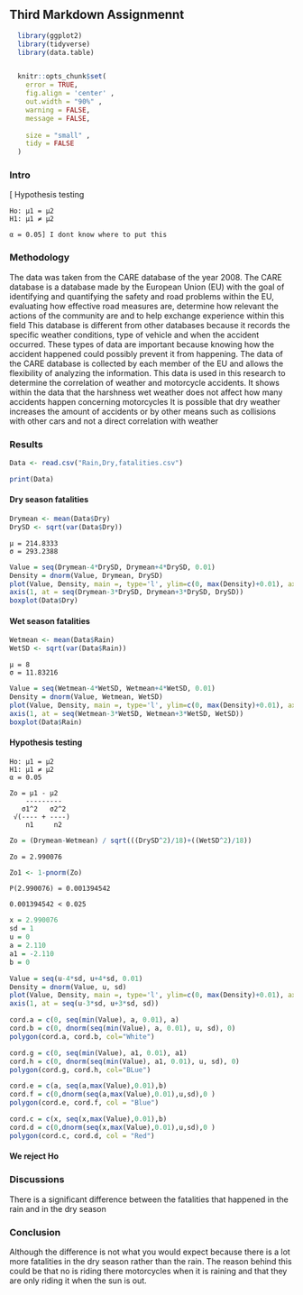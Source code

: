 ## Third Markdown Assignmennt
```r

  library(ggplot2)
  library(tidyverse)
  library(data.table)


  knitr::opts_chunk$set(
    error = TRUE,
    fig.align = 'center' ,
    out.width = "90%" ,
    warning = FALSE,
    message = FALSE,
    
    size = "small" ,
    tidy = FALSE
  )
```


### Intro

[ Hypothesis testing
    
    Ho: μ1 = μ2
    H1: μ1 ≠ μ2
    
    α = 0.05] I dont know where to put this



### Methodology
The data was taken from the CARE database of the year 2008. The CARE database is a database made by the European Union (EU) with the goal of identifying and quantifying the safety and road problems within the EU, evaluating how effective road measures are, determine how relevant the actions of the community are and to help exchange experience within this field
This database is different from other databases because it records the specific weather conditions, type of vehicle and when the accident occurred. 
These types of data are important because knowing how the accident happened could possibly prevent it from happening.
The data of the CARE database is collected by each member of the EU and allows the flexibility of analyzing the information.
This data is used in this research to determine the correlation of weather and motorcycle accidents.
It shows within the data that the harshness wet weather does not affect how many accidents happen concerning motorcycles
It is possible that dry weather increases the amount of accidents or by other means such as collisions with other cars and not a direct correlation with weather


### Results
```r
Data <- read.csv("Rain,Dry,fatalities.csv")

print(Data)
```
#### Dry season fatalities
```r
Drymean <- mean(Data$Dry)
DrySD <- sqrt(var(Data$Dry))

```
    μ = 214.8333
    σ = 293.2388
```r
Value = seq(Drymean-4*DrySD, Drymean+4*DrySD, 0.01)
Density = dnorm(Value, Drymean, DrySD)
plot(Value, Density, main =, type='l', ylim=c(0, max(Density)+0.01), axes=FALSE)
axis(1, at = seq(Drymean-3*DrySD, Drymean+3*DrySD, DrySD))
boxplot(Data$Dry)
```

#### Wet season fatalities
```r
Wetmean <- mean(Data$Rain)
WetSD <- sqrt(var(Data$Rain))

```
    μ = 8
    σ = 11.83216
```r
Value = seq(Wetmean-4*WetSD, Wetmean+4*WetSD, 0.01)
Density = dnorm(Value, Wetmean, WetSD)
plot(Value, Density, main =, type='l', ylim=c(0, max(Density)+0.01), axes=FALSE)
axis(1, at = seq(Wetmean-3*WetSD, Wetmean+3*WetSD, WetSD))
boxplot(Data$Rain)
```

#### Hypothesis testing
    Ho: μ1 = μ2
    H1: μ1 ≠ μ2
    α = 0.05
    
    Zo = μ1 - μ2
        ---------
       σ1^2   σ2^2
     √(---- + ----)
        n1     n2
```r
Zo = (Drymean-Wetmean) / sqrt(((DrySD^2)/18)+((WetSD^2)/18))
```

    Zo = 2.990076
```r
Zo1 <- 1-pnorm(Zo)
```
    P(2.990076) = 0.001394542

    0.001394542 < 0.025
```r
x = 2.990076
sd = 1
u = 0
a = 2.110
a1 = -2.110
b = 0

Value = seq(u-4*sd, u+4*sd, 0.01)
Density = dnorm(Value, u, sd)
plot(Value, Density, main =, type='l', ylim=c(0, max(Density)+0.01), axes=FALSE)
axis(1, at = seq(u-3*sd, u+3*sd, sd))

cord.a = c(0, seq(min(Value), a, 0.01), a)
cord.b = c(0, dnorm(seq(min(Value), a, 0.01), u, sd), 0)
polygon(cord.a, cord.b, col="White")

cord.g = c(0, seq(min(Value), a1, 0.01), a1)
cord.h = c(0, dnorm(seq(min(Value), a1, 0.01), u, sd), 0)
polygon(cord.g, cord.h, col="BLue")

cord.e = c(a, seq(a,max(Value),0.01),b)
cord.f = c(0,dnorm(seq(a,max(Value),0.01),u,sd),0 )
polygon(cord.e, cord.f, col = "Blue")

cord.c = c(x, seq(x,max(Value),0.01),b)
cord.d = c(0,dnorm(seq(x,max(Value),0.01),u,sd),0 )
polygon(cord.c, cord.d, col = "Red")


```


#### We reject Ho

### Discussions

There is a significant difference between the fatalities that happened in the rain and in the dry season

### Conclusion

Although the difference is not what you would expect because there is a lot more fatalities in the dry season rather than the rain. The reason behind this could be that no is riding there motorcycles when it is raining and that they are only riding it when the sun is out.


